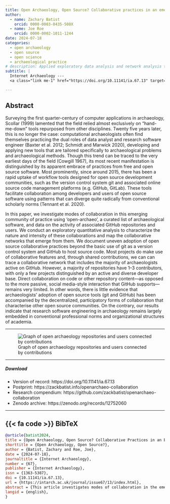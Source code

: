 ```yaml
---
title: Open Archaeology, Open Source? Collaborative practices in an emerging community of archaeological software engineers
author: 
  - name: Zachary Batist
    orcid: 0000-0003-0435-508X
  - name: Joe Roe
    orcid: 0000-0002-1011-1244
date: 2024-07-18
categories:
  - open archaeology
  - open source
  - open science
  - archaeological practice
# description: Applied exploratory data analysis and network analysis to discern trends regarding collaborative experiences involved in open source archaeological software development.
subtitle: |
  Internet Archaeology --- 
  <a class="link me-1" href="https://doi.org/10.11141/ia.67.13" target="_blank_" rel="external">10.11141/ia.67.13</a>

---
```

## Abstract
Surveying the first quarter-century of computer applications in archaeology, Scollar (1999) lamented that the field relied almost exclusively on “hand-me-down” tools repurposed from other disciplines. Twenty five years later, this is no longer the case: computational archaeologists often find themselves practicing the dual roles of data analyst and research software engineer (Baxter et al. 2012; Schmidt and Marwick 2020), developing and applying new tools that are tailored specifically to archaeological problems and archaeological methods. Though this trend can be traced to the very earliest days of the field (Cowgill 1967), its most recent manifestation is distinguished by its apparent embrace of practices from free and open source software. Most prominently, since around 2015, there has been a rapid uptake of workflow tools designed for open source development communities, such as the version control system git and associated online source code management platforms (e.g. GitHub, GitLab). These tools facilitate collaboration among developers and users of open source software using patterns that can diverge quite radically from conventional scholarly norms (Tennant et al. 2020).

In this paper, we investigate modes of collaboration in this emerging community of practice using ‘open-archaeo’, a curated list of archaeological software, and data on the activity of associated GitHub repositories and users. We conduct an exploratory quantitative analysis to characterize the nature and intensity of these collaborations and map the collaborative networks that emerge from them. We document uneven adoption of open source collaborative practices beyond the basic use of git as a version control system and GitHub to host source code. Most projects do make use of collaborative features and, through shared contributions, we can can trace a collaborative network that includes the majority of archaeologists active on GitHub. However, a majority of repositories have 1–3 contributors, with only a few projects distinguished by an active and diverse developer base. Direct collaboration on code or other repository content—as opposed to the more passive, social media-style interaction that GitHub supports—remains very limited. In other words, there is little evidence that archaeologists’ adoption of open source tools (git and GitHub) has been accompanied by the decentralized, participatory forms of collaboration that characterise other open source communities. On the contrary, our results indicate that research software engineering in archaeology remains largely embedded in conventional professional norms and organizational structures of academia.

---

![Graph of open archaeology repositories and users connected by contributions](two-mode-net.png)

---

##### Download
+ Version of record: https://doi.org/10.11141/ia.67.13
+ Postprint: https://zackbatist.info/openarchaeo-collaboration
+ Research compendium: https://github.com/zackbatist/openarchaeo-collaboration
+ Zenodo archive: https://zenodo.org/records/12752060

---



::: {.callout-note collapse=true icon=false}
## {{< fa code >}} BibTeX

```BibTeX
@article{batist2024,
title = {Open Archaeology, Open Source? Collaborative Practices in an Emerging Community of Archaeological Software Engineers},
shorttitle = {Open Archaeology, Open Source?},
author = {Batist, Zachary and Roe, Joe},
date = {2024-07-18},
journaltitle = {Internet Archaeology},
number = {67},
publisher = {Internet Archaeology},
issn = {1363-5387},
doi = {10.11141/ia.67.13},
url = {https://intarch.ac.uk/journal/issue67/13/index.html},
abstract = {This article investigates modes of collaboration in the emerging community of practice using 'open-archaeo', a curated list of archaeological software, and data on the activity of associated GitHub repositories and users. An exploratory quantitative analysis is conducted to characterise the nature and intensity of these collaborations and map the collaborative networks that emerge from them.},
langid = {english},
}
```
:::



